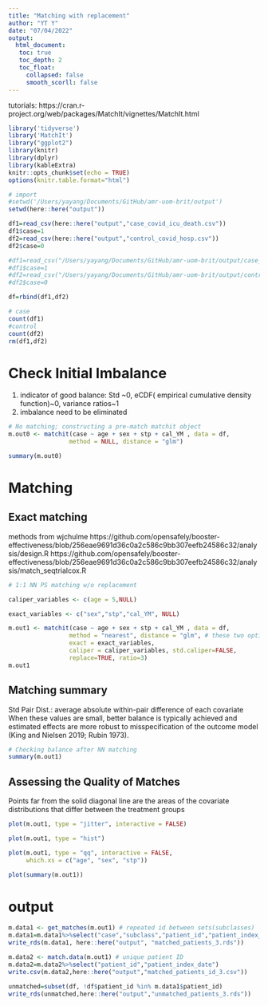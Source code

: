 ```yaml
---
title: "Matching with replacement"
author: "YT Y"
date: "07/04/2022"
output: 
  html_document:
   toc: true
   toc_depth: 2
   toc_float:
     collapsed: false
     smooth_scorll: false
---
```


tutorials: https://cran.r-project.org/web/packages/MatchIt/vignettes/MatchIt.html 

```r
library('tidyverse')
library('MatchIt')
library("ggplot2")
library(knitr)
library(dplyr)
library(kableExtra)
knitr::opts_chunk$set(echo = TRUE)
options(knitr.table.format="html")
```


```r
# import
#setwd('/Users/yayang/Documents/GitHub/amr-uom-brit/output')
setwd(here::here("output"))

df1=read_csv(here::here("output","case_covid_icu_death.csv"))
df1$case=1
df2=read_csv(here::here("output","control_covid_hosp.csv"))
df2$case=0

#df1=read_csv("/Users/yayang/Documents/GitHub/amr-uom-brit/output/case_covid_hosp.csv")
#df1$case=1
#df2=read_csv("/Users/yayang/Documents/GitHub/amr-uom-brit/output/control_covid_infection.csv")
#df2$case=0

df=rbind(df1,df2)

# case
count(df1)
#control
count(df2)
rm(df1,df2)
```

# Check Initial Imbalance
 1. indicator of good balance: Std ~0, eCDF( empirical cumulative density function)~0, variance ratios~1
 2. imbalance need to be eliminated
```r
# No matching; constructing a pre-match matchit object
m.out0 <- matchit(case ~ age + sex + stp + cal_YM , data = df,
                 method = NULL, distance = "glm")

summary(m.out0)
```


# Matching

## Exact matching
 methods from wjchulme
https://github.com/opensafely/booster-effectiveness/blob/256eae9691d36c0a2c586c9bb307eefb24586c32/analysis/design.R
https://github.com/opensafely/booster-effectiveness/blob/256eae9691d36c0a2c586c9bb307eefb24586c32/analysis/match_seqtrialcox.R

```r
# 1:1 NN PS matching w/o replacement

caliper_variables <- c(age = 5,NULL)

exact_variables <- c("sex","stp","cal_YM", NULL)

m.out1 <- matchit(case ~ age + sex + stp + cal_YM , data = df,
                 method = "nearest", distance = "glm", # these two options don't really do anything because we only want exact + caliper matching
                 exact = exact_variables,
                 caliper = caliper_variables, std.caliper=FALSE,
                 replace=TRUE, ratio=3)
m.out1


```


## Matching summary
Std Pair Dist.: average absolute within-pair difference of each covariate
When these values are small, better balance is typically achieved and estimated effects are more robust to misspecification of the outcome model (King and Nielsen 2019; Rubin 1973).
```r
# Checking balance after NN matching
summary(m.out1)
```


## Assessing the Quality of Matches
Points far from the solid diagonal line are the areas of the covariate distributions that differ between the treatment groups
```r
plot(m.out1, type = "jitter", interactive = FALSE)

plot(m.out1, type = "hist")

```


```r
plot(m.out1, type = "qq", interactive = FALSE,
     which.xs = c("age", "sex", "stp"))
```

```r
plot(summary(m.out1))
```

# output
```r

m.data1 <- get_matches(m.out1) # repeated id between sets(subclasses)
m.data1=m.data1%>%select("case","subclass","patient_id","patient_index_date","age","sex","stp","cal_YM") # key variables for merging
write_rds(m.data1, here::here("output", "matched_patients_3.rds"))

m.data2 <- match.data(m.out1) # unique patient ID
m.data2=m.data2%>%select("patient_id","patient_index_date") 
write.csv(m.data2,here::here("output","matched_patients_id_3.csv"))

unmatched=subset(df, !df$patient_id %in% m.data1$patient_id)
write_rds(unmatched,here::here("output","unmatched_patients_3.rds"))

```


